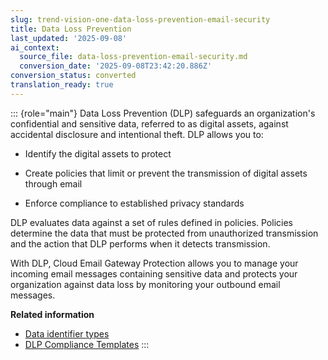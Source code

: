 ```yaml
---
slug: trend-vision-one-data-loss-prevention-email-security
title: Data Loss Prevention
last_updated: '2025-09-08'
ai_context:
  source_file: data-loss-prevention-email-security.md
  conversion_date: '2025-09-08T23:42:20.886Z'
conversion_status: converted
translation_ready: true
---
```


::: {role="main"}
Data Loss Prevention (DLP) safeguards an organization's confidential and sensitive data, referred to as digital assets, against accidental disclosure and intentional theft. DLP allows you to:

- Identify the digital assets to protect

- Create policies that limit or prevent the transmission of digital assets through email

- Enforce compliance to established privacy standards

DLP evaluates data against a set of rules defined in policies. Policies determine the data that must be protected from unauthorized transmission and the action that DLP performs when it detects transmission.

With DLP, Cloud Email Gateway Protection allows you to manage your incoming email messages containing sensitive data and protects your organization against data loss by monitoring your outbound email messages.

**Related information**

- [Data identifier types](data-identifier-security.mdx)
- [DLP Compliance Templates](dlp-compliance-templates.mdx)
:::
